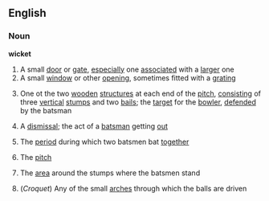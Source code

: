 ==English==
===Noun===
'''wicket'''
#A small [[door]] or [[gate]], [[especially]] one [[associated]] with a [[larger]] one
#A small [[window]] or other [[opening]], sometimes fitted with a [[grating]]
#{{Cricket}} One ot the two [[wooden]] [[structure]]s at each end of the [[pitch]], [[consisting]] of three [[vertical]] [[stump]]s and two [[bail]]s; the [[target]] for the [[bowler]], [[defend]]ed by the batsman
#{{Cricket}} A [[dismissal]]; the act of a [[batsman]] getting [[out]]
#{{Cricket}} The [[period]] during which two batsmen bat [[together]]
#{{Cricket}} The [[pitch]]
#{{Cricket}} The [[area]] around the stumps where the batsmen stand
#(''Croquet'') Any of the small [[arch]]es through which the balls are driven